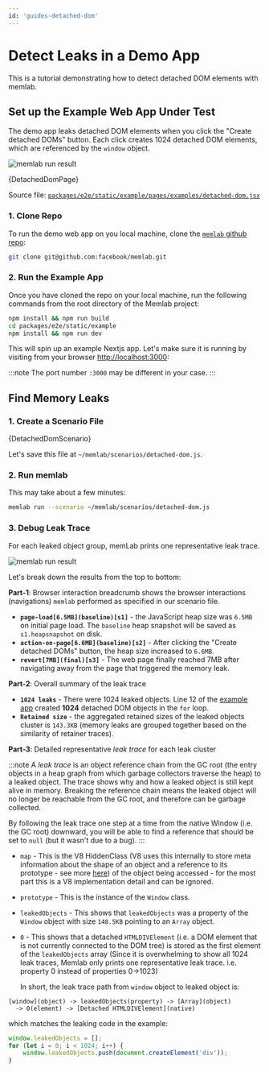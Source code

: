 ```yaml
---
id: 'guides-detached-dom'
---
```



# Detect Leaks in a Demo App

This is a tutorial demonstrating how to detect detached DOM elements with memlab.

## Set up the Example Web App Under Test

The demo app leaks detached DOM elements when you click the
"Create detached DOMs" button.
Each click creates 1024 detached DOM elements, which are referenced
by the `window` object.

![memlab run result](./example-app-1.png)

<CodeBlock showLineNumbers language="jsx">{DetachedDomPage}</CodeBlock>

Source file: [`packages/e2e/static/example/pages/examples/detached-dom.jsx`](../../../packages/e2e/static/example/pages/examples/detached-dom.jsx)

### 1. Clone Repo

To run the demo web app on you local machine, clone the
[`memlab` github repo](https://github.com/facebook/memlab):
```bash
git clone git@github.com:facebook/memlab.git
```

### 2. Run the Example App
Once you have cloned the repo on your local machine, run the following commands
from the root directory of the Memlab project:

```bash
npm install && npm run build
cd packages/e2e/static/example
npm install && npm run dev
```

This will spin up an example Nextjs app. Let's make sure it is
running by visiting from your browser
[http://localhost:3000](http://localhost:3000):

:::note
The port number `:3000` may be different in your case.
:::

## Find Memory Leaks

### 1. Create a Scenario File

<CodeBlock language="jsx">{DetachedDomScenario}</CodeBlock>

Let's save this file at `~/memlab/scenarios/detached-dom.js`.

### 2. Run memlab

This may take about a few minutes:

```bash
memlab run --scenario ~/memlab/scenarios/detached-dom.js
```

### 3. Debug Leak Trace

For each leaked object group, memLab prints one representative leak trace.

![memlab run result](./memlab-result-2.png)

Let's break down the results from the top to bottom:

**Part-1**: Browser interaction breadcrumb shows the browser
interactions (navigations) `memlab` performed as specified in our scenario file.

  * **`page-load[6.5MB](baseline)[s1]`** - the JavaScript heap size was
    `6.5MB` on initial page load. The `baseline` heap snapshot will be saved as
    `s1.heapsnapshot` on disk.
  * **`action-on-page[6.6MB](baseline)[s2]`** - After clicking the
    "Create detached DOMs" button, the heap size increased to `6.6MB`.
  * **`revert[7MB](final)[s3]`** - The web page finally reached 7MB
    after navigating away from the page that triggered the memory leak.

**Part-2**: Overall summary of the leak trace

  * **`1024 leaks`** - There were 1024 leaked objects.
    Line 12 of the [example app](#set-up-the-example-web-app-under-test)
    created **1024** detached DOM objects in the `for` loop.
  * **`Retained size`** - the aggregated retained sizes of the leaked objects
    cluster is `143.3KB` (memory leaks are grouped together based on the
    similarity of retainer traces).

**Part-3**: Detailed representative *leak trace* for each leak cluster

:::note
A *leak trace* is an object reference chain from the GC root (the entry objects in a heap graph from which garbage collectors traverse the heap) to a leaked object.
The trace shows why and how a leaked object is still kept alive in memory.
Breaking the reference chain means the leaked object will no longer be reachable
from the GC root, and therefore can be garbage collected.

By following the leak trace one step at a time from the native Window (i.e. the GC root) downward, you will be able to find a
reference that should be set to `null` (but it wasn't due to a bug).
:::
  * `map` - This is the V8 HiddenClass (V8 uses this internally to store meta information about the shape of an object and a reference to its prototype - see more [here](https://v8.dev/blog/fast-properties#hiddenclasses-and-descriptorarrays)) of the object being accessed - for the most part this is a V8 implementation detail and can be ignored.
  * `prototype` - This is the instance of the `Window` class.
  * `leakedObjects` - This shows that `leakedObjects` was a property of the
    `Window` object with size `148.5KB` pointing to an `Array` object.
  * `0` - This shows that a detached `HTMLDIVElement` (i.e. a DOM element that is not currently connected to the DOM tree) is stored as the first element of the `leakedObjects` array (Since it is overwhelming to show all 1024 leak traces,
    Memlab only prints one representative leak trace. i.e. property 0 instead of properties 0->1023)

    In short, the leak trace path from `window` object to leaked object is:
```
[window](object) -> leakedObjects(property) -> [Array](object)
  -> 0(element) -> [Detached HTMLDIVElement](native)
```

which matches the leaking code in the example:

```javascript
window.leakedObjects = [];
for (let i = 0; i < 1024; i++) {
    window.leakedObjects.push(document.createElement('div'));
}
```
